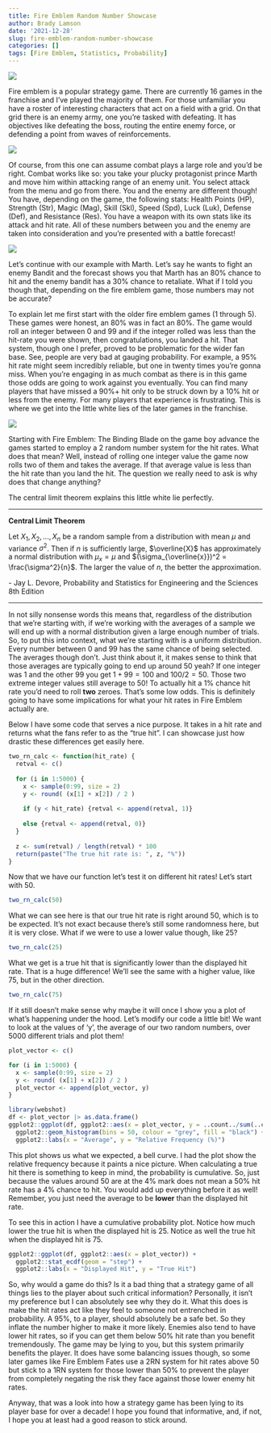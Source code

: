 ```yaml
---
title: Fire Emblem Random Number Showcase
author: Brady Lamson
date: '2021-12-28'
slug: fire-emblem-random-number-showcase
categories: []
tags: [Fire Emblem, Statistics, Probability]
---
```


![](Fire_Emblem_logo.svg)

Fire emblem is a popular strategy game. There are currently 16 games in the franchise and I've played the majority of them. For those unfamiliar you have a roster of interesting characters that act on a field with a grid. On that grid there is an enemy army, one you're tasked with defeating. It has objectives like defeating the boss, routing the entire enemy force, or defending a point from waves of reinforcements.

![](map.png)

Of course, from this one can assume combat plays a large role and you'd be right. Combat works like so: you take your plucky protagonist prince Marth and move him within attacking range of an enemy unit. You select attack from the menu and go from there. You and the enemy are different though! You have, depending on the game, the following stats: Health Points (HP), Strength (Str), Magic (Mag), Skill (Skl), Speed (Spd), Luck (Luk), Defense (Def), and Resistance (Res). You have a weapon with its own stats like its attack and hit rate. All of these numbers between you and the enemy are taken into consideration and you're presented with a battle forecast! 

![](forecast.png)

Let's continue with our example with Marth. Let's say he wants to fight an enemy Bandit and the forecast shows you that Marth has an 80% chance to hit and the enemy bandit has a 30% chance to retaliate. What if I told you though that, depending on the fire emblem game, those numbers may not be accurate? 

To explain let me first start with the older fire emblem games (1 through 5). These games were honest, an 80% was in fact an 80%. The game would roll an integer between 0 and 99 and if the integer rolled was less than the hit-rate you were shown, then congratulations, you landed a hit. That system, though one I prefer, proved to be problematic for the wider fan base. See, people are very bad at gauging probability. For example, a 95% hit rate might seem incredibly reliable, but one in twenty times you're gonna miss. When you're engaging in as much combat as there is in this game those odds are going to work against you eventually. You can find many players that have missed a 90%+ hit only to be struck down by a 10% hit or less from the enemy. For many players that experience is frustrating. This is where we get into the little white lies of the later games in the franchise. 

![](fe6.png)

Starting with Fire Emblem: The Binding Blade on the game boy advance the games started to employ a 2 random number system for the hit rates. What does that mean? Well, instead of rolling one integer value the game now rolls two of them and takes the average. If that average value is less than the hit rate than you land the hit. The question we really need to ask is why does that change anything? 

The central limit theorem explains this little white lie perfectly. 

---

**Central Limit Theorem**

Let $X_1, X_2, ... , X_n$ be a random sample from a distribution with mean $\mu$ and variance $\sigma^2$. Then if $n$ is sufficiently large, $\overline{X}$ has approximately a normal distribution with $\mu_x = \mu$ and $(\sigma_{\overline{x}})^2 = \frac{\sigma^2}{n}$. The larger the value of $n$, the better the approximation. 

\- Jay L. Devore, Probability and Statistics for Engineering and the Sciences 8th Edition

---

In not silly nonsense words this means that, regardless of the distribution that we're starting with, if we're working with the averages of a sample we will end up with a normal distribution given a large enough number of trials. So, to put this into context, what we're starting with is a uniform distribution. Every number between 0 and 99 has the same chance of being selected. The averages though don't. Just think about it, it makes sense to think that those averages are typically going to end up around 50 yeah? If one integer was 1 and the other 99 you get $1 + 99 = 100$ and $100 / 2 = 50$.  Those two extreme integer values still average to 50! To actually hit a 1% chance hit rate you'd need to roll **two** zeroes. That's some low odds. This is definitely going to have some implications for what your hit rates in Fire Emblem actually are. 

Below I have some code that serves a nice purpose. It takes in a hit rate and returns what the fans refer to as the "true hit". I can showcase just how drastic these differences get easily here.

```r
two_rn_calc <- function(hit_rate) {
  retval <- c()
  
  for (i in 1:5000) {
    x <- sample(0:99, size = 2)
    y <- round( (x[1] + x[2]) / 2 )
    
    if (y < hit_rate) {retval <- append(retval, 1)}
    
    else {retval <- append(retval, 0)}
  }
  
  z <- sum(retval) / length(retval) * 100
  return(paste("The true hit rate is: ", z, "%"))
}
```

Now that we have our function let's test it on different hit rates! Let's start with 50.

```r
two_rn_calc(50)
```

What we can see here is that our true hit rate is right around 50, which is to be expected. It's not exact because there's still some randomness here, but it is very close. What if we were to use a lower value though, like 25?

```r
two_rn_calc(25)
```
What we get is a true hit that is significantly lower than the displayed hit rate. That is a huge difference! We'll see the same with a higher value, like 75, but in the other direction. 

```r
two_rn_calc(75)
```

If it still doesn't make sense why maybe it will once I show you a plot of what's happening under the hood. Let's modify our code a little bit! We want to look at the values of 'y', the average of our two random numbers, over 5000 different trials and plot them!  

```r
plot_vector <- c()

for (i in 1:5000) {
  x <- sample(0:99, size = 2)
  y <- round( (x[1] + x[2]) / 2 )
  plot_vector <- append(plot_vector, y)
}
```

```r
library(webshot)
df <- plot_vector |> as.data.frame()
ggplot2::ggplot(df, ggplot2::aes(x = plot_vector, y = ..count../sum(..count..) * 100)) +
  ggplot2::geom_histogram(bins = 50, colour = "grey", fill = "black") +
  ggplot2::labs(x = "Average", y = "Relative Frequency (%)")
```

This plot shows us what we expected, a bell curve. I had the plot show the relative frequency because it paints a nice picture. When calculating a true hit there is something to keep in mind, the probability is cumulative. So, just because the values around 50 are at the 4% mark does not mean a 50% hit rate has a 4% chance to hit. You would add up everything before it as well! Remember, you just need the average to be **lower** than the displayed hit rate.

To see this in action I have a cumulative probability plot. Notice how much lower the true hit is when the displayed hit is 25. Notice as well the true hit when the displayed hit is 75. 

```r
ggplot2::ggplot(df, ggplot2::aes(x = plot_vector)) +
  ggplot2::stat_ecdf(geom = "step") +
  ggplot2::labs(x = "Displayed Hit", y = "True Hit") 
```

So, why would a game do this? Is it a bad thing that a strategy game of all things lies to the player about such critical information? Personally, it isn't my preference but I can absolutely see why they do it. What this does is make the hit rates act like they feel to someone not entrenched in probability. A 95%, to a player, should absolutely be a safe bet. So they inflate the number higher to make it more likely. Enemies also tend to have lower hit rates, so if you can get them below 50% hit rate than you benefit tremendously. The game may be lying to you, but this system primarily benefits the player. It does have some balancing issues though, so some later games like Fire Emblem Fates use a 2RN system for hit rates above 50 but stick to a 1RN system for those lower than 50% to prevent the player from completely negating the risk they face against those lower enemy hit rates. 

Anyway, that was a look into how a strategy game has been lying to its player base for over a decade! I hope you found that informative, and, if not, I hope you at least had a good reason to stick around. 